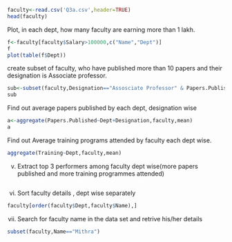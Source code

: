 ```r
faculty<-read.csv('Q3a.csv',header=TRUE)
head(faculty)
```

Plot, in each dept, how many faculty are earning more than 1 lakh.
```r
f<-faculty[faculty$Salary>100000,c("Name","Dept")]
f
plot(table(f$Dept))

```

create subset of faculty, who have published more than 10 papers and their designation is Associate professor.
```r
sub<-subset(faculty,Designation=="Assosciate Professor" & Papers.Published>4)
sub

```

Find out average papers published by each dept, designation wise
```r
a<-aggregate(Papers.Published~Dept+Designation,faculty,mean)
a
```

Find out Average training programs attended by faculty each dept wise.
```r
aggregate(Training~Dept,faculty,mean)

```

v. Extract top 3 performers among faculty dept wise(more papers published and more
training programmes attended)
```r

```

vi. Sort faculty details , dept wise separately
```r
faculty[order(faculty$Dept,faculty$Name),]

```

vii. Search for faculty name in the data set and retrive his/her details
```r
subset(faculty,Name=="Mithra")

```

